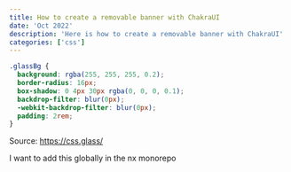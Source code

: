 ```yaml
---
title: How to create a removable banner with ChakraUI
date: 'Oct 2022'
description: 'Here is how to create a removable banner with ChakraUI'
categories: ['css']
---
```


```css
.glassBg {
  background: rgba(255, 255, 255, 0.2);
  border-radius: 16px;
  box-shadow: 0 4px 30px rgba(0, 0, 0, 0.1);
  backdrop-filter: blur(0px);
  -webkit-backdrop-filter: blur(0px);
  padding: 2rem;
}
```

Source: https://css.glass/

I want to add this globally in the nx monorepo
